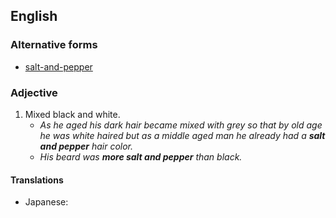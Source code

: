 ==English==

===Alternative forms===
* [[salt-and-pepper]]

===Adjective===
{{en-adj|pos=[[salt]] and [[pepper]]}}

# Mixed black and white.
#* ''As he aged his dark hair became mixed with grey so that by old age he was white haired but as a middle aged man he already had a '''salt and pepper''' hair color.''
#* ''His beard was '''more salt and pepper''' than black.''

====Translations====
{{trans-top|mixed black and white}}
* Japanese: {{term|ごま塩||sesame and salt|tr=ごましお, goma shio|sc=Jpan|lang=ja}}
{{trans-mid}}
{{trans-bottom}}
